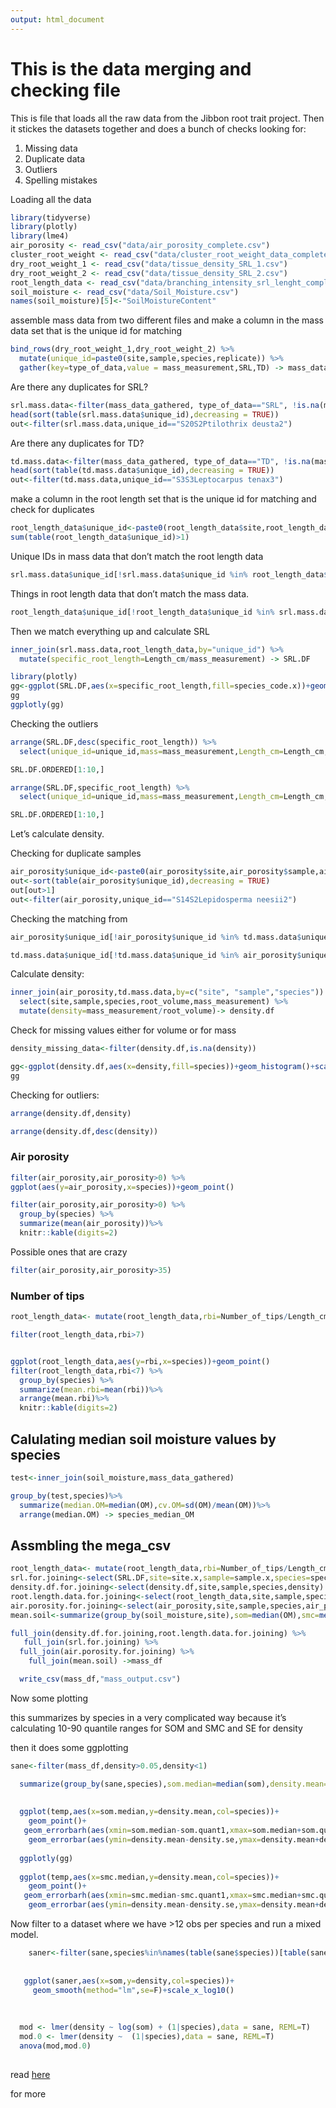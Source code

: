 ```yaml
---
output: html_document
---
```

# This is the data merging and checking file

This is file that loads all the raw data from the Jibbon root trait project.  Then it stickes the datasets together and does a bunch of checks looking for:

1. Missing data
2. Duplicate data
3. Outliers
4. Spelling mistakes


Loading all the data
```r
library(tidyverse)
library(plotly)
library(lme4)
air_porosity <- read_csv("data/air_porosity_complete.csv")
cluster_root_weight <- read_csv("data/cluster_root_weight_data_complete.csv")
dry_root_weight_1 <- read_csv("data/tissue_density_SRL_1.csv")
dry_root_weight_2 <- read_csv("data/tissue_density_SRL_2.csv")
root_length_data <- read_csv("data/branching_intensity_srl_lenght_complete.csv")
soil_moisture <- read_csv("data/Soil_Moisture.csv")
names(soil_moisture)[5]<-"SoilMoistureContent"
```


assemble mass data from two different files and make a column in the mass data set that is the unique id for matching
```r
bind_rows(dry_root_weight_1,dry_root_weight_2) %>%
  mutate(unique_id=paste0(site,sample,species,replicate)) %>%
  gather(key=type_of_data,value = mass_measurement,SRL,TD) -> mass_data_gathered
```

Are there any duplicates for SRL?
```r
srl.mass.data<-filter(mass_data_gathered, type_of_data=="SRL", !is.na(mass_measurement) )
head(sort(table(srl.mass.data$unique_id),decreasing = TRUE))
out<-filter(srl.mass.data,unique_id=="S20S2Ptilothrix deusta2")
```

Are there any duplicates for TD?
```r
td.mass.data<-filter(mass_data_gathered, type_of_data=="TD", !is.na(mass_measurement) )
head(sort(table(td.mass.data$unique_id),decreasing = TRUE))
out<-filter(td.mass.data,unique_id=="S3S3Leptocarpus tenax3")
```

make a column in the root length set that is the unique id for matching and check for duplicates


```r
root_length_data$unique_id<-paste0(root_length_data$site,root_length_data$sample,root_length_data$species,root_length_data$replicate)
sum(table(root_length_data$unique_id)>1)
```

Unique IDs in mass data that don't match the root length data

```r
srl.mass.data$unique_id[!srl.mass.data$unique_id %in% root_length_data$unique_id]
```


Things in root length data that don't match the mass data.

```r
root_length_data$unique_id[!root_length_data$unique_id %in% srl.mass.data$unique_id]
```

Then we match everything up and calculate SRL

```r
inner_join(srl.mass.data,root_length_data,by="unique_id") %>%
  mutate(specific_root_length=Length_cm/mass_measurement) -> SRL.DF
```


```r
library(plotly)
gg<-ggplot(SRL.DF,aes(x=specific_root_length,fill=species_code.x))+geom_histogram()+scale_x_log10()
gg
ggplotly(gg)

```

Checking the outliers

```r
arrange(SRL.DF,desc(specific_root_length)) %>%
  select(unique_id=unique_id,mass=mass_measurement,Length_cm=Length_cm,srl=specific_root_length)->SRL.DF.ORDERED

SRL.DF.ORDERED[1:10,]

arrange(SRL.DF,specific_root_length) %>%
  select(unique_id=unique_id,mass=mass_measurement,Length_cm=Length_cm,srl=specific_root_length)->SRL.DF.ORDERED

SRL.DF.ORDERED[1:10,]
```

Let's calculate density. 

Checking for duplicate samples

```r
air_porosity$unique_id<-paste0(air_porosity$site,air_porosity$sample,air_porosity$species,air_porosity$replicate)
out<-sort(table(air_porosity$unique_id),decreasing = TRUE)
out[out>1]
out<-filter(air_porosity,unique_id=="S14S2Lepidosperma neesii2")
```

Checking the matching from

```r
air_porosity$unique_id[!air_porosity$unique_id %in% td.mass.data$unique_id]

td.mass.data$unique_id[!td.mass.data$unique_id %in% air_porosity$unique_id]

```


Calculate density:

```r
inner_join(air_porosity,td.mass.data,by=c("site", "sample","species")) %>%
  select(site,sample,species,root_volume,mass_measurement) %>%
  mutate(density=mass_measurement/root_volume)-> density.df
```


Check for missing values either for volume or for mass
```r
density_missing_data<-filter(density.df,is.na(density))
```


```r
gg<-ggplot(density.df,aes(x=density,fill=species))+geom_histogram()+scale_x_log10()
gg
```


Checking for outliers:

```r
arrange(density.df,density) 

arrange(density.df,desc(density)) 
```


### Air porosity

```r
filter(air_porosity,air_porosity>0) %>%
ggplot(aes(y=air_porosity,x=species))+geom_point()

filter(air_porosity,air_porosity>0) %>%
  group_by(species) %>%
  summarize(mean(air_porosity))%>%
  knitr::kable(digits=2)
```

Possible ones that are crazy

```r
filter(air_porosity,air_porosity>35) 
```


### Number of tips

```r
root_length_data<- mutate(root_length_data,rbi=Number_of_tips/Length_cm)

filter(root_length_data,rbi>7) 


ggplot(root_length_data,aes(y=rbi,x=species))+geom_point()
filter(root_length_data,rbi<7) %>%
  group_by(species) %>%
  summarize(mean.rbi=mean(rbi))%>%
  arrange(mean.rbi)%>%
  knitr::kable(digits=2)
```

## Calulating median soil moisture values by species

```r

test<-inner_join(soil_moisture,mass_data_gathered)

group_by(test,species)%>%
  summarize(median.OM=median(OM),cv.OM=sd(OM)/mean(OM))%>%
  arrange(median.OM) -> species_median_OM
```

## Assmbling the mega_csv

```r
root_length_data<- mutate(root_length_data,rbi=Number_of_tips/Length_cm)
srl.for.joining<-select(SRL.DF,site=site.x,sample=sample.x,species=species.x,srl=specific_root_length,unique_id)
density.df.for.joining<-select(density.df,site,sample,species,density)
root.length.data.for.joining<-select(root_length_data,site,sample,species,rbi)
air.porosity.for.joining<-select(air_porosity,site,sample,species,air_porosity)
mean.soil<-summarize(group_by(soil_moisture,site),som=median(OM),smc=median(SoilMoistureContent))

full_join(density.df.for.joining,root.length.data.for.joining) %>%
   full_join(srl.for.joining) %>%
  full_join(air.porosity.for.joining) %>%
    full_join(mean.soil) ->mass_df

  write_csv(mass_df,"mass_output.csv")
```


Now some plotting

 this summarizes by species in a very complicated way because
 it's calculating 10-90 quantile ranges for SOM and SMC and SE for density
 
  then it does some ggplotting  
  
```r
sane<-filter(mass_df,density>0.05,density<1)  

  summarize(group_by(sane,species),som.median=median(som),density.mean=mean(density),som.quant1=quantile(som,0.5)-quantile(som,0.1),som.quant2=quantile(som,0.9)-quantile(som,0.5),density.se=sd(density,na.rm=TRUE)/sqrt(sum(!is.na(density))),smc.median=median(smc),smc.quant1=quantile(smc,0.5)-quantile(smc,0.1),smc.quant2=quantile(smc,0.9)-quantile(smc,0.5))->temp    
  
  
  ggplot(temp,aes(x=som.median,y=density.mean,col=species))+
    geom_point()+
   geom_errorbarh(aes(xmin=som.median-som.quant1,xmax=som.median+som.quant2,y=density.mean))+
    geom_errorbar(aes(ymin=density.mean-density.se,ymax=density.mean+density.se))+theme_bw()+scale_x_log10(breaks=c(1:10))->gg
  
  ggplotly(gg)
  
  ggplot(temp,aes(x=smc.median,y=density.mean,col=species))+
    geom_point()+
   geom_errorbarh(aes(xmin=smc.median-smc.quant1,xmax=smc.median+smc.quant2,y=density.mean))+
    geom_errorbar(aes(ymin=density.mean-density.se,ymax=density.mean+density.se))+theme_bw()+scale_x_log10(breaks=seq(10,100,10))
```  


Now filter to a dataset where we have >12 obs per species and run a mixed model.  
  
```r
  
  
    saner<-filter(sane,species%in%names(table(sane$species))[table(sane$species)>12])
  
  
   ggplot(saner,aes(x=som,y=density,col=species))+
     geom_smooth(method="lm",se=F)+scale_x_log10()
  
  
  
  mod <- lmer(density ~ log(som) + (1|species),data = sane, REML=T)
  mod.0 <- lmer(density ~  (1|species),data = sane, REML=T)
  anova(mod,mod.0)
  
```
read [here](http://environmentalcomputing.net/mixed-models-1/)

for more
